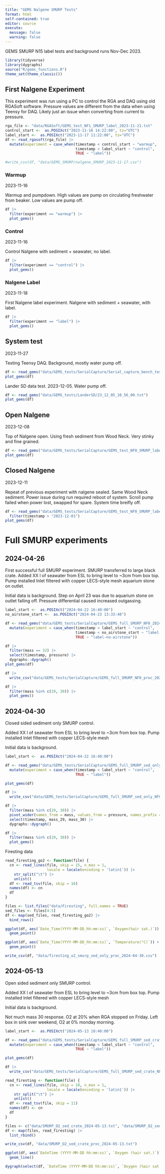 ```yaml
---
title: "GEMS Nalgene SMURP Tests"
format: html
self-contained: true
editor: source
execute:
  message: false
  warning: false
---
```


GEMS SMURP N15 label tests and background runs Nov-Dec 2023.

```r
library(tidyverse)
library(dygraphs)
source("R/gems_functions.R")
theme_set(theme_classic())
```

## First Nalgene Experiment

This experiment was run using a PC to control the RGA and DAQ using old RGASoft software. 
Pressure values are different from the data when using Teensy for DAQ. Likely just an issue when converting from current to pressure.

```r
rga_file <- "data/RGASoft/GEMS_test_NF1_SMURP_label_2023-11-21.txt"
control_start <-  as.POSIXct("2023-11-16 14:22:00", tz="UTC")
label_start <-  as.POSIXct("2023-11-17 11:22:00", tz="UTC")
df <- read_rgasoft(rga_file) |> 
  mutate(experiment = case_when(timestamp < control_start ~ "warmup",
                                timestamp < label_start ~ "control",
                                TRUE ~ "label"))

#write_csv(df, "data/GEMS_SMURP/nalgene_SMURP_2023-11-17.csv")
```

### Warmup

2023-11-16

Warmup and pumpdown. High values are pump on circulating freshwater from beaker. Low values are pump off.

```r
df |> 
  filter(experiment == "warmup") |> 
  plot_gems()
```
### Control

2023-11-16

Control Nalgene with sediment + seawater, no label. 

```r
df |> 
  filter(experiment == "control") |> 
  plot_gems()
```

### Nalgene Label

2023-11-18

First Nalgene label experiment. Nalgene with sediment + seawater, with label. 

```r
df |> 
  filter(experiment == "label") |> 
  plot_gems()
```

## System test

2023-11-27

Testing Teensy DAQ. Background, mostly water pump off.

```r
df <- read_gems("data/GEMS_tests/SerialCapture/Serial_capture_bench_test2023-11-27.txt")
plot_gems(df)
```

Lander SD data test. 2023-12-05. Water pump off.

```r
df <- read_gems("data/GEMS_tests/LanderSD/23_12_05_10_56_00.txt")
plot_gems(df)
```

## Open Nalgene

2023-12-08

Top of Nalgene open. Using fresh sediment from Wood Neck. Very stinky and fine grained.

```r
df <- read_gems("data/GEMS_tests/SerialCapture/GEMS_test_NF0_SMURP_label_open_2023-12-08.txt")
plot_gems(df)
```

## Closed Nalgene

2023-12-11

Repeat of previous experiment with nalgene sealed. Same Wood Neck sediment. Power issue during run required reboot of system. Scroll pump failed when power lost, swapped for spare. System time breifly off.

```r
df <- read_gems("data/GEMS_tests/SerialCapture/GEMS_test_NF0_SMURP_label_closed_2023-12-11.txt") |> 
  filter(timestamp > "2023-12-01")
plot_gems(df)
```

# Full SMURP experiments

## 2024-04-26

First successful full SMURP experiment. 
SMURP transferred to large black crate.
Added XX l of seawater from ESL to bring level to ~3cm from box top.
Pump installed 
Inlet filtered with copper LECS-style mesh
aquarium stone on outlet.

Initial data is background.
Step on April 23 was due to aquarium stone on outlet falling off. 
Pressure differential caused increased outgassing.

```r
label_start <-  as.POSIXct("2024-04-22 16:40:00")
no_airstone_start <-  as.POSIXct("2024-04-23 13:33:40")

df <- read_gems("data/GEMS_tests/SerialCapture/GEMS_full_SMURP_NF0_2024-04-22.txt") |> 
  mutate(experiment = case_when(timestamp < label_start ~ "control",
                                timestamp < no_airstone_start ~ "label-airstone",
                                TRUE ~ "label-no-airstone"))

df |> 
  filter(mass == 32) |> 
  select(timestamp, pressure) |> 
  dygraphs::dygraph()
plot_gems(df)

df |> 
  write_csv("data/GEMS_tests/SerialCapture/GEMS_full_SMURP_NF0_proc_2024-04-22.csv")

```

```r
df |> 
  filter(mass %in% c(29, 30)) |> 
  plot_gems()
```

## 2024-04-30

Closed sided sediment only SMURP control.

Added XX l of seawater from ESL to bring level to ~3cm from box top.
Pump installed 
Inlet filtered with copper LECS-style mesh

Initial data is background.

```r
label_start <-  as.POSIXct("2024-04-22 16:40:00")

df <- read_gems("data/GEMS_tests/SerialCapture/GEMS_full_SMURP_sed_only_NF0_2024-04-30.txt") |> 
  mutate(experiment = case_when(timestamp < label_start ~ "control",
                                TRUE ~ "label"))

plot_gems(df)

df |> 
  write_csv("data/GEMS_tests/SerialCapture/GEMS_full_SMURP_sed_only_NF0_proc_2024-04-30.csv")
```


```r
df |> 
  filter(mass %in% c(29, 30)) |> 
  pivot_wider(names_from = mass, values_from = pressure, names_prefix = "mass_") |> 
  select(timestamp, mass_29, mass_30) |> 
  dygraphs::dygraph()
```

```r
df |> 
  filter(mass %in% c(29, 30)) |> 
  plot_gems()
```

Firesting data

```r
read_firesting_go2 <- function(file) {
  cn <- read_lines(file, skip = 15, n_max = 1, 
                   locale = locale(encoding = 'latin1')) |> 
    str_split("\t") |>
    unlist()
  df <- read_tsv(file, skip = 16)
  names(df) <- cn
  df
}
```

```r
files <- list.files("data/Firesting", full.names = TRUE)
sed_files <- files[4:5]
df <- map(sed_files, read_firesting_go2) |> 
  bind_rows()
```

```r
ggplot(df, aes(`Date_Time(YYYY-MM-DD_hh:mm:ss)`, `Oxygen(%air sat.)`)) + 
  geom_point()
```

```r
ggplot(df, aes(`Date_Time(YYYY-MM-DD_hh:mm:ss)`, `Temperature(°C)`)) + 
  geom_point()
```

```r
write_csv(df, "data/firesting_o2_smurp_sed_only_proc_2024-04-30.csv")
```


## 2024-05-13

Open sided sediment only SMURP control.

Added XX l of seawater from ESL to bring level to ~3cm from box top.
Pump installed 
Inlet filtered with copper LECS-style mesh

Initial data is background.

Not much mass 30 response. O2 at 20% when RGA stopped on Friday.
Left box in sink over weekend, O2 at 0% monday morning.

```r
label_start <-  as.POSIXct("2024-05-13 10:40:00")

df <- read_gems("data/GEMS_tests/SerialCapture/GEMS_full_SMURP_sed_crate_NF0_2024-05-13.txt") |> 
  mutate(experiment = case_when(timestamp < label_start ~ "control",
                                TRUE ~ "label"))

plot_gems(df)

df |> 
  write_csv("data/GEMS_tests/SerialCapture/GEMS_full_SMURP_sed_crate_NF0_proc_2024-05-13.csv")
```

```r
read_firesting <- function(file) {
  cn <- read_lines(file, skip = 10, n_max = 1, 
                   locale = locale(encoding = 'latin1')) |> 
    str_split("\t") |>
    unlist()
  df <- read_tsv(file, skip = 11)
  names(df) <- cn
  df
}
```

```r
files <- c("data/SMURP_O2_sed_crate_2024-05-13.txt", "data/SMURP_O2_sed_crate_2024-05-15.txt")
df <- map(files, read_firesting) |> 
  list_rbind()

write_csv(df, "data/SMURP_O2_sed_crate_proc_2024-05-13.txt")
```

```r
ggplot(df, aes(`DateTime (YYYY-MM-DD hh:mm:ss)`, `Oxygen (%air sat.)`)) + 
  geom_line()
```

```r
dygraph(select(df, `DateTime (YYYY-MM-DD hh:mm:ss)`, `Oxygen (%air sat.)`))
```

